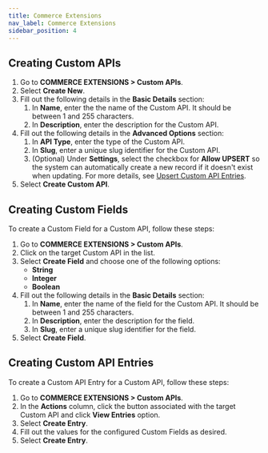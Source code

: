 ```yaml
---
title: Commerce Extensions
nav_label: Commerce Extensions
sidebar_position: 4
---
```


## Creating Custom APIs

1. Go to **COMMERCE EXTENSIONS > Custom APIs**.
1. Select **Create New**.
1. Fill out the following details in the **Basic Details** section:
    1. In **Name**, enter the the name of the Custom API. It should be between 1 and 255 characters.
    1. In **Description**, enter the description for the Custom API.
1. Fill out the following details in the **Advanced Options** section:
    1. In **API Type**, enter the type of the Custom API. 
    1. In **Slug**, enter a unique slug identifier for the Custom API.
    1. (Optional) Under **Settings**, select the checkbox for **Allow UPSERT** so the system can automatically create a new record if it doesn't exist when updating. For more details, see [Upsert Custom API Entries](/guides/How-To/commerce-extensions/create-a-multilocation-inventories-resource#upsert-custom-api-entries). 
1. Select **Create Custom API**.

## Creating Custom Fields

To create a Custom Field for a Custom API, follow these steps:

1. Go to **COMMERCE EXTENSIONS > Custom APIs**.
1. Click on the target Custom API in the list. 
1. Select **Create Field** and choose one of the following options:
    - **String**
    - **Integer**
    - **Boolean**
1. Fill out the following details in the **Basic Details** section:
    1. In **Name**, enter the name of the field for the Custom API. It should be between 1 and 255 characters.
    1. In **Description**, enter the description for the field.
    1. In **Slug**, enter a unique slug identifier for the field.
1. Select **Create Field**.

## Creating Custom API Entries

To create a Custom API Entry for a Custom API, follow these steps:

1. Go to **COMMERCE EXTENSIONS > Custom APIs**.
1. In the **Actions** column, click the button associated with the target Custom API and click **View Entries** option.
1. Select **Create Entry**.
1. Fill out the values for the configured Custom Fields as desired.
1. Select **Create Entry**.
